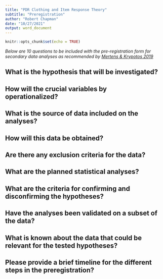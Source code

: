 ```yaml
---
title: "PDR Clothing and Item Response Theory"
subtitle: "Preregistration"
author: "Robert Chapman"
date: "10/27/2021"
output: word_document
---
```


```r
knitr::opts_chunk$set(echo = TRUE)
```

*Below are 10 questions to be included with the pre-registration form for secondary data analyses as recommended by [Mertens & Krypotos 2019](https://psycnet.apa.org/doi/10.1037/abn0000424)*

## What is the hypothesis that will be investigated?

## How will the crucial variables by operationalized?

## What is the source of data included on the analyses?

## How will this data be obtained?

## Are there any exclusion criteria for the data?

## What are the planned statistical analyses?

## What are the criteria for confirming and disconfirming the hypotheses?

## Have the analyses been validated on a subset of the data?

## What is known about the data that could be relevant for the tested hypotheses?

## Please provide a brief timeline for the different steps in the preregistration?
